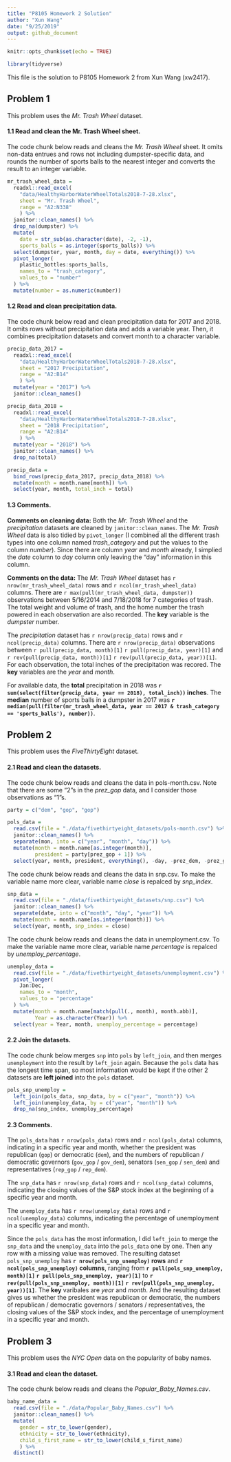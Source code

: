 ```yaml
---
title: "P8105 Homework 2 Solution"
author: "Xun Wang"
date: "9/25/2019"
output: github_document
---
```


```r
knitr::opts_chunk$set(echo = TRUE)

library(tidyverse)
```

This file is the solution to P8105 Homework 2 from Xun Wang (xw2417).

## Problem 1

This problem uses the *Mr. Trash Wheel* dataset. 

#### 1.1 Read and clean the Mr. Trash Wheel sheet.

The code chunk below reads and cleans the *Mr. Trash Wheel* sheet. It omits non-data entrues and rows not including dumpster-specific data, and rounds the number of sports balls to the nearest integer and converts the result to an integer variable.

```r
mr_trash_wheel_data = 
  readxl::read_excel(
    "data/HealthyHarborWaterWheelTotals2018-7-28.xlsx",
    sheet = "Mr. Trash Wheel",
    range = "A2:N338"
    ) %>%
  janitor::clean_names() %>%
  drop_na(dumpster) %>% 
  mutate(
    date = str_sub(as.character(date), -2, -1),
    sports_balls = as.integer(sports_balls)) %>% 
  select(dumpster, year, month, day = date, everything()) %>% 
  pivot_longer(
    plastic_bottles:sports_balls,
    names_to = "trash_category",
    values_to = "number"
  ) %>% 
  mutate(number = as.numeric(number))
```


#### 1.2 Read and clean precipitation data.

The code chunk below read and clean precipitation data for 2017 and 2018. It omits rows without precipitation data and adds a variable year. Then, it combines precipitation datasets and convert month to a character variable.

```r
precip_data_2017 = 
  readxl::read_excel(
    "data/HealthyHarborWaterWheelTotals2018-7-28.xlsx",
    sheet = "2017 Precipitation",
    range = "A2:B14"
    ) %>%
  mutate(year = "2017") %>% 
  janitor::clean_names() 

precip_data_2018 = 
  readxl::read_excel(
    "data/HealthyHarborWaterWheelTotals2018-7-28.xlsx",
    sheet = "2018 Precipitation",
    range = "A2:B14"
    ) %>%
  mutate(year = "2018") %>% 
  janitor::clean_names() %>% 
  drop_na(total)

precip_data = 
  bind_rows(precip_data_2017, precip_data_2018) %>%
  mutate(month = month.name[month]) %>% 
  select(year, month, total_inch = total)
```

#### 1.3 Comments.

**Comments on cleaning data:** Both the *Mr. Trash Wheel* and the *precipitation* datasets are cleaned by `janitor::clean_names`. The *Mr. Trash Wheel* data is also tidied by `pivot_longer` (I combined all the different trash types into one column named *trash_category* and put the values to the column *number*). Since there are column *year* and *month* already, I simplied the *date* column to *day* column only leaving the "day" information in this column.

**Comments on the data:** The *Mr. Trash Wheel* dataset has `r nrow(mr_trash_wheel_data)` rows and `r ncol(mr_trash_wheel_data)` columns. There are `r max(pull(mr_trash_wheel_data, dumpster))` observations between 5/16/2014 and 7/18/2018 for 7 categories of trash. The total weight and volume of trash, and the home number the trash powered in each observation are also recorded. The **key** variable is the *dumpster* number. 

The *precipitation* dataset has `r nrow(precip_data)` rows and `r ncol(precip_data)` columns. There are `r nrow(precip_data)` observations between `r pull(precip_data, month)[1]` `r pull(precip_data, year)[1]` and `r rev(pull(precip_data, month))[1]` `r rev(pull(precip_data, year))[1]`. For each observation, the total inches of the precipitation was recored. The **key** variables are the *year* and *month*. 

For available data, the **total** precipitation in 2018 was **`r sum(select(filter(precip_data, year == 2018), total_inch))` inches**. The **median** number of sports balls in a dumpster in 2017 was **`r median(pull(filter(mr_trash_wheel_data, year == 2017 & trash_category == 'sports_balls'), number))`**.

## Problem 2

This problem uses the *FiveThirtyEight* dataset. 

#### 2.1 Read and clean the datasets.

The code chunk below reads and cleans the data in pols-month.csv. Note that there are some "2"s in the *prez_gop* data, and I consider those observations as "1"s.

```r
party = c("dem", "gop", "gop")

pols_data = 
  read.csv(file = "./data/fivethirtyeight_datasets/pols-month.csv") %>% 
  janitor::clean_names() %>% 
  separate(mon, into = c("year", "month", "day")) %>% 
  mutate(month = month.name[as.integer(month)],
         president = party[prez_gop + 1]) %>%
  select(year, month, president, everything(), -day, -prez_dem, -prez_gop)
```

The code chunk below reads and cleans the data in snp.csv. To make the variable name more clear, variable name *close* is repalced by *snp_index*.

```r
snp_data = 
  read.csv(file = "./data/fivethirtyeight_datasets/snp.csv") %>% 
  janitor::clean_names() %>% 
  separate(date, into = c("month", "day", "year")) %>% 
  mutate(month = month.name[as.integer(month)]) %>% 
  select(year, month, snp_index = close)
```

The code chunk below reads and cleans the data in unemployment.csv. To make the variable name more clear, variable name *percentage* is repalced by *unemploy_percentage*.

```r
unemploy_data = 
  read.csv(file = "./data/fivethirtyeight_datasets/unemployment.csv") %>% 
  pivot_longer(
    Jan:Dec,
    names_to = "month",
    values_to = "percentage"
  ) %>% 
  mutate(month = month.name[match(pull(., month), month.abb)],
         Year = as.character(Year)) %>% 
  select(year = Year, month, unemploy_percentage = percentage)
```

#### 2.2 Join the datasets.

The code chunk below merges `snp` into `pols` by `left_join`, and then merges `unemployment` into the result by `left_join` again. Because the `pols` data has the longest time span, so most information would be kept if the other 2 datasets are **left joined** into the `pols` dataset. 

```r
pols_snp_unemploy = 
  left_join(pols_data, snp_data, by = c("year", "month")) %>% 
  left_join(unemploy_data, by = c("year", "month")) %>% 
  drop_na(snp_index, unemploy_percentage)
```

#### 2.3 Comments.

The `pols_data` has `r nrow(pols_data)` rows and `r ncol(pols_data)` columns, indicating in a specific year and month, whether the president was republican (`gop`) or democratic (`dem`), and the numbers of republican / democratic governors (`gov_gop` / `gov_dem`), senators (`sen_gop` / `sen_dem`) and representatives (`rep_gop` / `rep_dem`).

The `snp_data` has `r nrow(snp_data)` rows and `r ncol(snp_data)` columns, indicating the closing values of the S&P stock index at the beginning of a specific year and month.

The `unemploy_data` has `r nrow(unemploy_data)` rows and `r ncol(unemploy_data)` columns, indicating the percentage of unemployment in a specific year and month.

Since the `pols_data` has the most information, I did `left_join` to merge the `snp_data` and the `unemploy_data` into the `pols_data` one by one. Then any row with a missing value was removed. The resulting dataset `pols_snp_unemploy` has **`r nrow(pols_snp_unemploy)` rows** and **`r ncol(pols_snp_unemploy)` columns**, ranging from **`r pull(pols_snp_unemploy, month)[1]` `r pull(pols_snp_unemploy, year)[1]`** to **`r rev(pull(pols_snp_unemploy, month))[1]` `r rev(pull(pols_snp_unemploy, year))[1]`**. The **key** varibales are *year* and *month*. And the resulting dataset gives us whether the president was republican or democratic, the numbers of republican / democratic governors / senators / representatives, the closing values of the S&P stock index, and the percentage of unemployment in a specific year and month.

## Problem 3

This problem uses the *NYC Open* data on the popularity of baby names. 

#### 3.1 Read and clean the dataset.

The code chunk below reads and cleans the *Popular_Baby_Names.csv*. 

```r
baby_name_data = 
  read.csv(file = "./data/Popular_Baby_Names.csv") %>%
  janitor::clean_names() %>% 
  mutate(
    gender = str_to_lower(gender),
    ethnicity = str_to_lower(ethnicity),
    child_s_first_name = str_to_lower(child_s_first_name)
    ) %>% 
  distinct()
  
```



